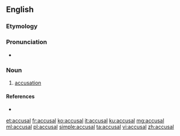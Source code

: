 ==English==

===Etymology===
{{suffix|accuse|al|lang=en}}

===Pronunciation===
* {{a|UK|US}} {{IPA|/əˈkjuː.zəl/|/əˈkju.zəl/|lang=en}}

===Noun===
{{en-noun}}

# [[accusation]]

====References====
* {{R:Webster 1913}}

[[et:accusal]]
[[fr:accusal]]
[[ko:accusal]]
[[it:accusal]]
[[ku:accusal]]
[[mg:accusal]]
[[ml:accusal]]
[[pl:accusal]]
[[simple:accusal]]
[[ta:accusal]]
[[vi:accusal]]
[[zh:accusal]]